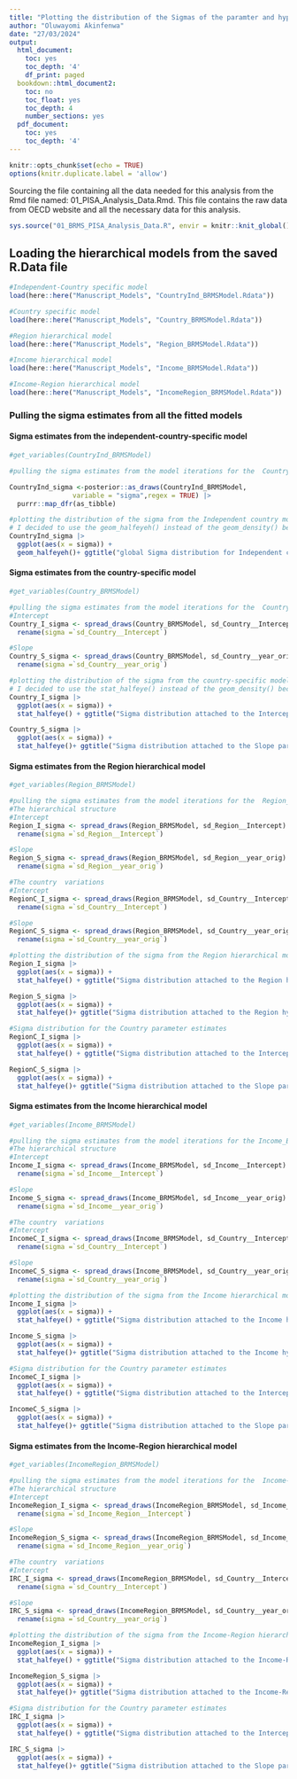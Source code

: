 ```yaml
---
title: "Plotting the distribution of the Sigmas of the paramter and hyper-parameter across all the fitted models"
author: "Oluwayomi Akinfenwa"
date: "27/03/2024"
output:
  html_document:
    toc: yes
    toc_depth: '4'
    df_print: paged
  bookdown::html_document2:
    toc: no
    toc_float: yes
    toc_depth: 4
    number_sections: yes
  pdf_document:
    toc: yes
    toc_depth: '4'
---
```


```r
knitr::opts_chunk$set(echo = TRUE)
options(knitr.duplicate.label = 'allow')
```

Sourcing the file containing all the data needed for this analysis from the Rmd file named: 01_PISA_Analysis_Data.Rmd.
This file contains the raw data from OECD website and all the necessary data for this analysis.

```r
sys.source("01_BRMS_PISA_Analysis_Data.R", envir = knitr::knit_global())
```


## Loading the hierarchical models from the saved R.Data file

```r
#Independent-Country specific model
load(here::here("Manuscript_Models", "CountryInd_BRMSModel.Rdata"))

#Country specific model
load(here::here("Manuscript_Models", "Country_BRMSModel.Rdata"))

#Region hierarchical model
load(here::here("Manuscript_Models", "Region_BRMSModel.Rdata"))

#Income hierarchical model
load(here::here("Manuscript_Models", "Income_BRMSModel.Rdata"))

#Income-Region hierarchical model
load(here::here("Manuscript_Models", "IncomeRegion_BRMSModel.Rdata"))
```

### Pulling the sigma estimates from all the fitted models

#### Sigma estimates from the independent-country-specific model

```r
#get_variables(CountryInd_BRMSModel)

#pulling the sigma estimates from the model iterations for the  CountryInd_BRMSModel.

CountryInd_sigma <-posterior::as_draws(CountryInd_BRMSModel, 
                variable = "sigma",regex = TRUE) |>
  purrr::map_dfr(as_tibble) 

#plotting the distribution of the sigma from the Independent country model.
# I decided to use the geom_halfeyeh() instead of the geom_density() because it generates a combination of a density and stat_pointintervalh denoting the density, point estimates alongside the uncertainty intervals for draws from the sigma distribution.
CountryInd_sigma |>
  ggplot(aes(x = sigma)) +
  geom_halfeyeh()+ ggtitle("global Sigma distribution for Independent country model")
```

#### Sigma estimates from the country-specific model

```r
#get_variables(Country_BRMSModel)

#pulling the sigma estimates from the model iterations for the  CountryInd_BRMSModel.
#Intercept
Country_I_sigma <- spread_draws(Country_BRMSModel, sd_Country__Intercept) |>
  rename(sigma =`sd_Country__Intercept`)

#Slope
Country_S_sigma <- spread_draws(Country_BRMSModel, sd_Country__year_orig) |>
  rename(sigma =`sd_Country__year_orig`)

#plotting the distribution of the sigma from the country-specific model.
# I decided to use the stat_halfeye() instead of the geom_density() because it generates a combination of a density and stat_pointintervalh denoting the density, point estimates alongside the uncertainty intervals for draws from the sigma distribution.
Country_I_sigma |>
  ggplot(aes(x = sigma)) +
  stat_halfeye() + ggtitle("Sigma distribution attached to the Intercept parameter for Country-specific model")

Country_S_sigma |>
  ggplot(aes(x = sigma)) +
  stat_halfeye()+ ggtitle("Sigma distribution attached to the Slope parameter for Country-specific model")
```

#### Sigma estimates from the Region hierarchical model

```r
#get_variables(Region_BRMSModel)

#pulling the sigma estimates from the model iterations for the  Region_BRMSModel.
#The hierarchical structure
#Intercept
Region_I_sigma <- spread_draws(Region_BRMSModel, sd_Region__Intercept) |>
  rename(sigma =`sd_Region__Intercept`)

#Slope
Region_S_sigma <- spread_draws(Region_BRMSModel, sd_Region__year_orig) |>
  rename(sigma =`sd_Region__year_orig`)

#The country  variations
#Intercept
RegionC_I_sigma <- spread_draws(Region_BRMSModel, sd_Country__Intercept) |>
  rename(sigma =`sd_Country__Intercept`)

#Slope
RegionC_S_sigma <- spread_draws(Region_BRMSModel, sd_Country__year_orig) |>
  rename(sigma =`sd_Country__year_orig`)

#plotting the distribution of the sigma from the Region hierarchical model.
Region_I_sigma |>
  ggplot(aes(x = sigma)) +
  stat_halfeye() + ggtitle("Sigma distribution attached to the Region hyper-parameter Intercept estimates")

Region_S_sigma |>
  ggplot(aes(x = sigma)) +
  stat_halfeye()+ ggtitle("Sigma distribution attached to the Region hyper-parameter Slope estimates")

#Sigma distribution for the Country parameter estimates
RegionC_I_sigma |>
  ggplot(aes(x = sigma)) +
  stat_halfeye() + ggtitle("Sigma distribution attached to the Intercept parameter for Region hierarchical model")

RegionC_S_sigma |>
  ggplot(aes(x = sigma)) +
  stat_halfeye()+ ggtitle("Sigma distribution attached to the Slope parameter for Region hierarchical model")
```

#### Sigma estimates from the Income hierarchical model

```r
#get_variables(Income_BRMSModel)

#pulling the sigma estimates from the model iterations for the Income_BRMSModel.
#The hierarchical structure
#Intercept
Income_I_sigma <- spread_draws(Income_BRMSModel, sd_Income__Intercept) |>
  rename(sigma =`sd_Income__Intercept`)

#Slope
Income_S_sigma <- spread_draws(Income_BRMSModel, sd_Income__year_orig) |>
  rename(sigma =`sd_Income__year_orig`)

#The country  variations
#Intercept
IncomeC_I_sigma <- spread_draws(Income_BRMSModel, sd_Country__Intercept) |>
  rename(sigma =`sd_Country__Intercept`)

#Slope
IncomeC_S_sigma <- spread_draws(Income_BRMSModel, sd_Country__year_orig) |>
  rename(sigma =`sd_Country__year_orig`)

#plotting the distribution of the sigma from the Income hierarchical model.
Income_I_sigma |>
  ggplot(aes(x = sigma)) +
  stat_halfeye() + ggtitle("Sigma distribution attached to the Income hyper-parameter Intercept estimates")

Income_S_sigma |>
  ggplot(aes(x = sigma)) +
  stat_halfeye()+ ggtitle("Sigma distribution attached to the Income hyper-parameter Slope estimates")

#Sigma distribution for the Country parameter estimates
IncomeC_I_sigma |>
  ggplot(aes(x = sigma)) +
  stat_halfeye() + ggtitle("Sigma distribution attached to the Intercept parameter for Income hierarchical model")

IncomeC_S_sigma |>
  ggplot(aes(x = sigma)) +
  stat_halfeye()+ ggtitle("Sigma distribution attached to the Slope parameter for Income hierarchical model")
```


#### Sigma estimates from the Income-Region hierarchical model

```r
#get_variables(IncomeRegion_BRMSModel)

#pulling the sigma estimates from the model iterations for the  Income-Region_BRMSModel.
#The hierarchical structure
#Intercept
IncomeRegion_I_sigma <- spread_draws(IncomeRegion_BRMSModel, sd_Income_Region__Intercept) |>
  rename(sigma =`sd_Income_Region__Intercept`)

#Slope
IncomeRegion_S_sigma <- spread_draws(IncomeRegion_BRMSModel, sd_Income_Region__year_orig) |>
  rename(sigma =`sd_Income_Region__year_orig`)

#The country  variations
#Intercept
IRC_I_sigma <- spread_draws(IncomeRegion_BRMSModel, sd_Country__Intercept) |>
  rename(sigma =`sd_Country__Intercept`)

#Slope
IRC_S_sigma <- spread_draws(IncomeRegion_BRMSModel, sd_Country__year_orig) |>
  rename(sigma =`sd_Country__year_orig`)

#plotting the distribution of the sigma from the Income-Region hierarchical model.
IncomeRegion_I_sigma |>
  ggplot(aes(x = sigma)) +
  stat_halfeye() + ggtitle("Sigma distribution attached to the Income-Region hyper-parameter Intercept estimates")

IncomeRegion_S_sigma |>
  ggplot(aes(x = sigma)) +
  stat_halfeye()+ ggtitle("Sigma distribution attached to the Income-Region hyper-parameter Slope estimates")

#Sigma distribution for the Country parameter estimates
IRC_I_sigma |>
  ggplot(aes(x = sigma)) +
  stat_halfeye() + ggtitle("Sigma distribution attached to the Intercept parameter for Income-Region hierarchical model")

IRC_S_sigma |>
  ggplot(aes(x = sigma)) +
  stat_halfeye()+ ggtitle("Sigma distribution attached to the Slope parameter for Income-Region hierarchical model")
```